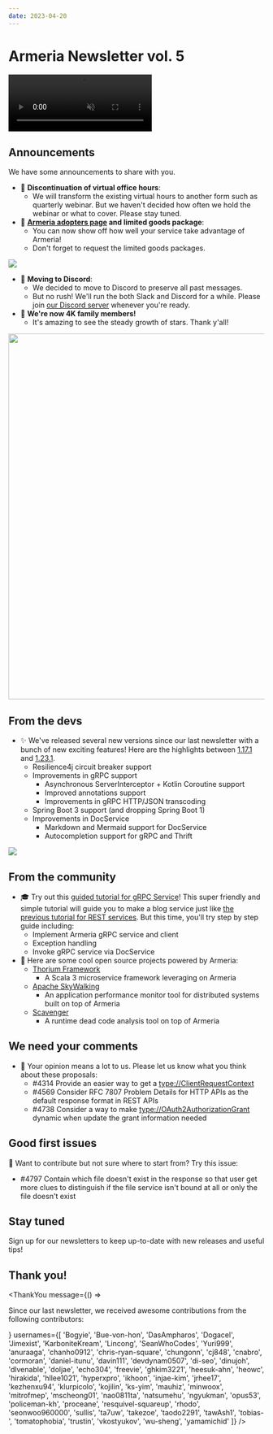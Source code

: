 ```yaml
---
date: 2023-04-20
---
```


# Armeria Newsletter vol. 5

<video class="hideOnReducedMotion" src="../../images/armeria.m4v" preload="none" autoplay muted loop style="width: 282px; height: 112px;">
  <img src="../../images/armeria.gif" loading="lazy" width="282" height="112" />
</video>

## Announcements

<div class="noBullet">

We have some announcements to share with you.

- 📢 **Discontinuation of virtual office hours**:
  - We will transform the existing virtual hours to another form such as quarterly webinar. But we haven't decided how often we hold the webinar or what to cover. Please stay tuned.
- 🙌 **[Armeria adopters page](https://github.com/line/armeria/discussions/4626) and limited goods package**:
  - You can now show off how well your service take advantage of Armeria!
  - Don't forget to request the limited goods packages.

![](../../images/limited_package.jpg)

- 🚛 **Moving to Discord**:
  - We decided to move to Discord to preserve all past messages.
  - But no rush! We'll run the both Slack and Discord for a while. Please join [our Discord server](/s/discord) whenever you're ready.
- 🌟 **We're now 4K family members!**
  - It's amazing to see the steady growth of stars. Thank y'all!

<img src="../../images/star-history-20230420.svg" width="720" />

</div>

## From the devs

<div class="noBullet">

- ✨ We've released several new versions since our last newsletter with a bunch of new exciting features! Here are the highlights between [1.17.1](/release-notes/1.17.1) and [1.23.1](/release-notes/1.23.1).
  - Resilience4j circuit breaker support
  - Improvements in gRPC support
    - Asynchronous ServerInterceptor + Kotlin Coroutine support
    - Improved annotations support
    - Improvements in gRPC HTTP/JSON transcoding
  - Spring Boot 3 support (and dropping Spring Boot 1)
  - Improvements in DocService
    - Markdown and Mermaid support for DocService
    - Autocompletion support for gRPC and Thrift

![](../../images/autocomplete-docservice.gif)

</div>

## From the community

<div class="noBullet">

- 🎓 Try out this [guided tutorial for gRPC Service](/tutorials/grpc/blog)! This super friendly and simple tutorial will guide you to make a blog service just like [the previous tutorial for REST services](/tutorials/rest/blog). But this time, you'll try step by step guide including:
  - Implement Armeria gRPC service and client
  - Exception handling
  - Invoke gRPC service via DocService
- 🔋 Here are some cool open source projects powered by Armeria:
  - [Thorium Framework](https://github.com/line/armeria/discussions/4626#discussioncomment-4668166)
    - A Scala 3 microservice framework leveraging on Armeria
  - [Apache SkyWalking](https://github.com/line/armeria/discussions/4626#discussioncomment-4863434)
    - An application performance monitor tool for distributed systems built on top of Armeria
  - [Scavenger](https://github.com/naver/scavenger)
    - A runtime dead code analysis tool on top of Armeria

</div>

## We need your comments

<div class="noBullet">

- 🤔 Your opinion means a lot to us. Please let us know what you think about these proposals:
  - #4314 Provide an easier way to get a <type://ClientRequestContext>
  - #4569 Consider RFC 7807 Problem Details for HTTP APIs as the default response format in REST APIs
  - #4738 Consider a way to make <type://OAuth2AuthorizationGrant> dynamic when update the grant information needed

</div>

## Good first issues

<div class="noBullet">

🔰 Want to contribute but not sure where to start from? Try this issue:
  - #4797 Contain which file doesn't exist in the response so that user get more clues to distinguish if the file service isn't bound at all or only the file doesn't exist

</div>

## Stay tuned

Sign up for our newsletters to keep up-to-date with new releases and useful tips!

<div style="max-width: 320px; margin-top: 0.5rem;">
  <Mailchimp />
</div>

## Thank you!

<ThankYou
  message={() => <p>Since our last newsletter, we received awesome contributions from the following contributors:</p>}
  usernames={[
    'Bogyie',
    'Bue-von-hon',
    'DasAmpharos',
    'Dogacel',
    'Jimexist',
    'KarboniteKream',
    'Lincong',
    'SeanWhoCodes',
    'Yuri999',
    'anuraaga',
    'chanho0912',
    'chris-ryan-square',
    'chungonn',
    'cj848',
    'cnabro',
    'cormoran',
    'daniel-itunu',
    'davin111',
    'devdynam0507',
    'di-seo',
    'dinujoh',
    'dlvenable',
    'doljae',
    'echo304',
    'freevie',
    'ghkim3221',
    'heesuk-ahn',
    'heowc',
    'hirakida',
    'hllee1021',
    'hyperxpro',
    'ikhoon',
    'injae-kim',
    'jrhee17',
    'kezhenxu94',
    'klurpicolo',
    'kojilin',
    'ks-yim',
    'mauhiz',
    'minwoox',
    'mitrofmep',
    'mscheong01',
    'nao0811ta',
    'natsumehu',
    'ngyukman',
    'opus53',
    'policeman-kh',
    'proceane',
    'resquivel-squareup',
    'rhodo',
    'seonwoo960000',
    'sullis',
    'ta7uw',
    'takezoe',
    'taodo2291',
    'tawAsh1',
    'tobias-',
    'tomatophobia',
    'trustin',
    'vkostyukov',
    'wu-sheng',
    'yamamichid'
  ]}
/>
